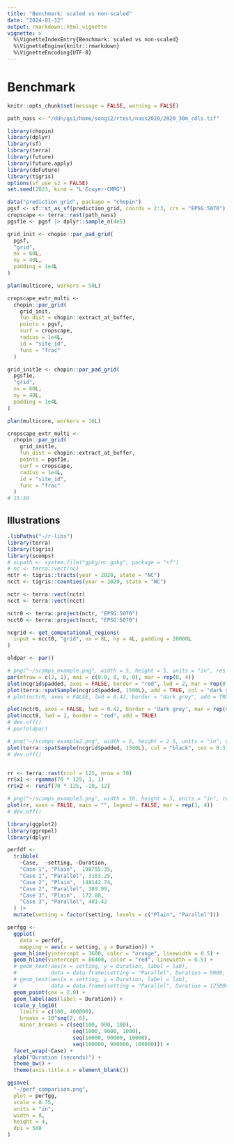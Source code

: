 ```yaml
---
title: "Benchmark: scaled vs non-scaled"
date: "2024-01-12"
output: rmarkdown::html_vignette
vignette: >
  %\VignetteIndexEntry{Benchmark: scaled vs non-scaled}
  %\VignetteEngine{knitr::rmarkdown}
  %\VignetteEncoding{UTF-8}
---
```



# Benchmark

```r
knitr::opts_chunk$set(message = FALSE, warning = FALSE)

```

```r
path_nass <- "/ddn/gs1/home/songi2/rtest/nass2020/2020_30m_cdls.tif"
```

```r
library(chopin)
library(dplyr)
library(sf)
library(terra)
library(future)
library(future.apply)
library(doFuture)
library(tigris)
options(sf_use_s2 = FALSE)
set.seed(2023, kind = "L'Ecuyer-CMRG")
```


```r
data("prediction_grid", package = "chopin")
pgsf <- sf::st_as_sf(prediction_grid, coords = 2:3, crs = "EPSG:5070")
cropscape <- terra::rast(path_nass)
pgsf1e <- pgsf |> dplyr::sample_n(4e5)
```

```r
grid_init <- chopin::par_pad_grid(
  pgsf,
  "grid",
  nx = 60L,
  ny = 40L,
  padding = 1e4L
)

plan(multicore, workers = 50L)

cropscape_extr_multi <-
  chopin::par_grid(
    grid_init,
    fun_dist = chopin::extract_at_buffer,
    points = pgsf,
    surf = cropscape,
    radius = 1e4L,
    id = "site_id",
    func = "frac"
  )

```


```r
grid_init1e <- chopin::par_pad_grid(
  pgsf1e,
  "grid",
  nx = 60L,
  ny = 40L,
  padding = 1e4L
)

plan(multicore, workers = 16L)

cropscape_extr_multi <-
  chopin::par_grid(
    grid_init1e,
    fun_dist = chopin::extract_at_buffer,
    points = pgsf1e,
    surf = cropscape,
    radius = 1e4L,
    id = "site_id",
    func = "frac"
  )
# 15:30
```


## Illustrations
```r
.libPaths("~/r-libs")
library(terra)
library(tigris)
library(scomps)
# ncpath <- system.file("gpkg/nc.gpkg", package = "sf")
# nc <- terra::vect(nc)
nctr <- tigris::tracts(year = 2020, state = "NC")
ncct <- tigris::counties(year = 2020, state = "NC")

nctr <- terra::vect(nctr)
ncct <- terra::vect(ncct)

nctr0 <- terra::project(nctr, "EPSG:5070")
ncct0 <- terra::project(ncct, "EPSG:5070")

ncgrid <- get_computational_regions(
  input = ncct0, "grid", nx = 8L, ny = 4L, padding = 20000L
)

oldpar <- par()

# png("~/scomps_example.png", width = 5, height = 5, units = "in", res = 508)
par(mfrow = c(2, 1), mai = c(0.0, 0, 0, 0), mar = rep(0, 4))
plot(ncgrid$padded, axes = FALSE, border = "red", lwd = 2, mar = rep(0, 4))
plot(terra::spatSample(ncgrid$padded, 1500L), add = TRUE, col = "dark grey", cex = 0.3)
# plot(nctr0, axes = FALSE, lwd = 0.42, border = "dark grey", add = TRUE)

plot(nctr0, axes = FALSE, lwd = 0.42, border = "dark grey", mar = rep(0, 4))
plot(ncct0, lwd = 2, border = "red", add = TRUE)
# dev.off()
# par(oldpar)

# png("~/scomps_example2.png", width = 5, height = 2.5, units = "in", res = 508)
plot(terra::spatSample(ncgrid$padded, 1500L), col = "black", cex = 0.3)
# dev.off()


rr <- terra::rast(ncol = 125, nrow = 70)
rr$x1 <- rgamma(70 * 125, 3, 1)
rr$x2 <- runif(70 * 125, -10, 12)

# png("~/scomps_example3.png", width = 10, height = 5, units = "in", res = 508)
plot(rr, axes = FALSE, main = "", legend = FALSE, mar = rep(1, 4))
# dev.off()
```

```r
library(ggplot2)
library(ggrepel)
library(dplyr)

perfdf <-
  tribble(
    ~Case,  ~setting, ~Duration,
    "Case 1", "Plain",  198755.35,
    "Case 1", "Parallel", 3183.25,
    "Case 2", "Plain",  148142.74,
    "Case 2", "Parallel", 389.99,
    "Case 3", "Plain",  172.88,
    "Case 3", "Parallel", 401.42
  ) |>
  mutate(setting = factor(setting, levels = c("Plain", "Parallel")))

perfgg <-
  ggplot(
    data = perfdf,
    mapping = aes(x = setting, y = Duration)) +
  geom_hline(yintercept = 3600, color = "orange", linewidth = 0.5) +
  geom_hline(yintercept = 86400, color = "red", linewidth = 0.5) +
  # geom_text(aes(x = setting, y = Duration, label = lab),
  #           data = data.frame(setting = "Parallel", Duration = 5000, lab = "1 hour")) +
  # geom_text(aes(x = setting, y = Duration, label = lab),
  #           data = data.frame(setting = "Parallel", Duration = 125000, lab = "1 day")) +
  geom_point(cex = 2.0) +
  geom_label(aes(label = Duration)) +
  scale_y_log10(
    limits = c(100, 400000),
    breaks = 10^seq(2, 6),
    minor_breaks = c(seq(100, 900, 100),
                     seq(1000, 9000, 1000),
                     seq(10000, 90000, 10000),
                     seq(100000, 900000, 100000))) +
  facet_wrap(~Case) +
  ylab("Duration (seconds)") +
  theme_bw() +
  theme(axis.title.x = element_blank())

ggsave(
  "~/perf_comparison.png",
  plot = perfgg,
  scale = 0.75,
  units = "in",
  width = 8,
  height = 4,
  dpi = 508
)



```